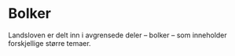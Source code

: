 # Bolker

Landsloven er delt inn i avgrensede deler – bolker – som inneholder forskjellige større temaer. 
